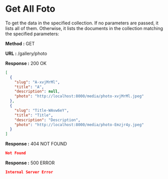 
# Get All Foto

To get the data in the specified collection. If no parameters are passed, it lists all of them.
Otherwise, it lists the documents in the collection matching the specified parameters:

**Method :** <Badge>GET</Badge>

**URL :** <Badge variant="dark">/gallery/photo</Badge>

**Response :** <BadgeOutline variant="success">200 OK</BadgeOutline>

```json
[
  {
    "slug": "A-xvjMrMl",
    "title": "A",
    "description": null,
    "photo": "http://localhost:8000/media/photo-xvjMrMl.jpeg"
  },
  {
    "slug": "Title-WAvw6eY",
    "title": "Title",
    "description": "Description",
    "photo": "http://localhost:8000/media/photo-Emzjr4y.jpeg"
  }
]
```

**Response :** <BadgeOutline variant="warning">404 NOT FOUND</BadgeOutline>

```json
Not Found
```

**Response :** <BadgeOutline variant="danger">500 ERROR</BadgeOutline>

```json
Internal Server Error
```
